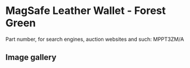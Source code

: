 
# MagSafe Leather Wallet - Forest Green

Part number, for search engines, auction websites and such: MPPT3ZM/A

## Image gallery

<div style={{ width: '100%', maxWidth: '768px' }}>
<GalleryComponent
    images={[
      {
        original: "/everysource/MPPT3.webp",
        thumbnail: "/everypreview/MPPT3.webp",
      },
      {
        original: "/everysource/MPPT3_AV1.webp",
        thumbnail: "/everypreview/MPPT3_AV1.webp",
      },
      {
        original: "/everysource/MPPT3_AV2.webp",
        thumbnail: "/everypreview/MPPT3_AV2.webp",
      },
      {
        original: "/everysource/MPPT3_AV3.webp",
        thumbnail: "/everypreview/MPPT3_AV3.webp",
      },
      {
        original: "/everysource/MPPT3_AV4.webp",
        thumbnail: "/everypreview/MPPT3_AV4.webp",
      }
    ]}
  />
</div>